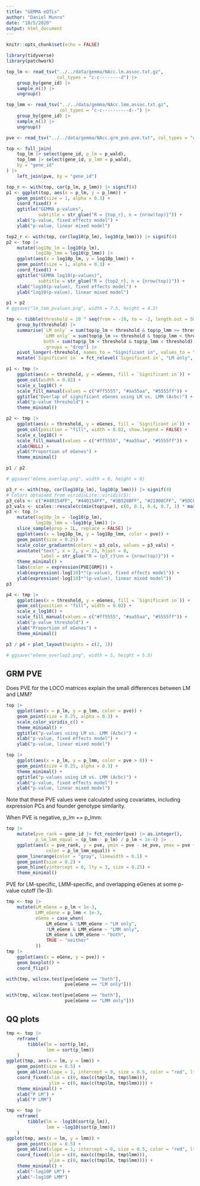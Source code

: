 ```yaml
---
title: "GEMMA eQTLs"
author: "Daniel Munro"
date: "10/5/2020"
output: html_document
---
```


```r
knitr::opts_chunk$set(echo = FALSE)

library(tidyverse)
library(patchwork)
```

```r
top_lm <- read_tsv("../../data/gemma/NAcc.lm.assoc.txt.gz",
                   col_types = "c-c--------d") |>
    group_by(gene_id) |>
    sample_n(1) |>
    ungroup()

top_lmm <- read_tsv("../../data/gemma/NAcc.lmm.assoc.txt.gz",
                    col_types = "c-c----------d--") |>
    group_by(gene_id) |>
    sample_n(1) |>
    ungroup()

pve <- read_tsv("../../data/gemma/NAcc.grm_pve.pve.txt", col_types = "cdd")

top <- full_join(
    top_lm |> select(gene_id, p_lm = p_wald),
    top_lmm |> select(gene_id, p_lmm = p_wald),
    by = "gene_id"
) |>
    left_join(pve, by = "gene_id")
```

```r
top_r <- with(top, cor(p_lm, p_lmm)) |> signif(4)
p1 <- ggplot(top, aes(x = p_lm, y = p_lmm)) +
    geom_point(size = 1, alpha = 0.3) +
    coord_fixed() +
    ggtitle("GEMMA p-values",
            subtitle = str_glue("R = {top_r}, n = {nrow(top)}")) +
    xlab("p-value, fixed effects model") +
    ylab("p-value, linear mixed model")

top2_r <- with(top, cor(log10(p_lm), log10(p_lmm))) |> signif(4)
p2 <- top |>
    mutate(log10p_lm = log10(p_lm),
           log10p_lmm = log10(p_lmm)) |>
    ggplot(aes(x = log10p_lm, y = log10p_lmm)) +
    geom_point(size = 1, alpha = 0.3) +
    coord_fixed() +
    ggtitle("GEMMA log10(p-values)",
            subtitle = str_glue("R = {top2_r}, n = {nrow(top)}")) +
    xlab("log10(p-value), fixed effects model") +
    ylab("log10(p-value), linear mixed model")

p1 + p2
# ggsave("lm_lmm_pvalues.png", width = 7.5, height = 4.2)
```

```r
tmp <- tibble(threshold = 10 ^ seq(from = -10, to = -2, length.out = 500)) |>
    group_by(threshold) |>
    summarise(`LM only` = sum(top$p_lm < threshold & top$p_lmm >= threshold),
              `LMM only` = sum(top$p_lm >= threshold & top$p_lmm < threshold),
              both = sum(top$p_lm < threshold & top$p_lmm < threshold),
              .groups = "drop") |>
    pivot_longer(-threshold, names_to = "Significant in", values_to = "eGenes") |>
    mutate(`Significant in` = fct_relevel(`Significant in`, "LM only", "both", "LMM only"))

p1 <- tmp |>
    ggplot(aes(x = threshold, y = eGenes, fill = `Significant in`)) +
    geom_col(width = 0.02) +
    scale_x_log10() +
    scale_fill_manual(values = c("#ff5555", "#aa55aa", "#5555ff")) +
    ggtitle("Overlap of significant eGenes using LM vs. LMM (Acbc)") +
    xlab("p-value threshold") +
    theme_minimal()

p2 <- tmp |>
    ggplot(aes(x = threshold, y = eGenes, fill = `Significant in`)) +
    geom_col(position = "fill", width = 0.02, show.legend = FALSE) +
    scale_x_log10() +
    scale_fill_manual(values = c("#ff5555", "#aa55aa", "#5555ff")) +
    xlab(NULL) +
    ylab("Proportion of eGenes") +
    theme_minimal()

p1 / p2

# ggsave("eGene_overlap.png", width = 6, height = 6)
```

```r
p3_r <- with(top, cor(log10(p_lm), log10(p_lmm))) |> signif(4)
# Colors obtained from viridisLite::viridis(5):
p3_cols <- c("#440154FF", "#440154FF", "#3B528BFF", "#21908CFF", "#5DC863FF", "#FDE725FF")
p3_vals <- scales::rescale(c(min(top$pve), c(0, 0.1, 0.4, 0.7, 1) * max(top$pve)))
p3 <- top |>
    mutate(log10p_lm = -log10(p_lm),
           log10p_lmm = -log10(p_lmm)) |>
    slice_sample(prop = 1L, replace = FALSE) |>
    ggplot(aes(x = log10p_lm, y = log10p_lmm, color = pve)) +
    geom_point(size = 0.25) +
    scale_color_gradientn(colors = p3_cols, values = p3_vals) +
    annotate("text", x = 2, y = 23, hjust = 0,
             label = str_glue("R = {p3_r}\nn = {nrow(top)}")) +
    theme_minimal() +
    labs(color = expression(PVE[GRM])) +
    xlab(expression(-log[10]*"(p-value), fixed effects model")) +
    ylab(expression(-log[10]*"(p-value), linear mixed model"))
p3

p4 <- tmp |>
    ggplot(aes(x = threshold, y = eGenes, fill = `Significant in`)) +
    geom_col(position = "fill", width = 0.02) +
    scale_x_log10() +
    scale_fill_manual(values = c("#ff5555", "#aa55aa", "#5555ff")) +
    xlab("p-value threshold") +
    ylab("Proportion of eGenes") +
    theme_minimal()

p3 / p4 + plot_layout(heights = c(2, 1))

# ggsave("eGene_overlap2.png", width = 5, height = 5.5)
```

## GRM PVE

Does PVE for the LOCO matrices explain the small differences between LM and LMM?

```r
top |>
    ggplot(aes(x = p_lm, y = p_lmm, color = pve)) +
    geom_point(size = 0.25, alpha = 0.3) +
    scale_color_viridis_c() +
    theme_minimal() +
    ggtitle("p-values using LM vs. LMM (Acbc)") +
    xlab("p-value, fixed effects model") +
    ylab("p-value, linear mixed model")

top |>
    ggplot(aes(x = p_lm, y = p_lmm, color = pve > 0)) +
    geom_point(size = 0.25, alpha = 0.3) +
    theme_minimal() +
    ggtitle("p-values using LM vs. LMM (Acbc)") +
    xlab("p-value, fixed effects model") +
    ylab("p-value, linear mixed model")
```

Note that these PVE values were calculated using covariates, including expression PCs and founder genotype similarity.

When PVE is negative, p_lm == p_lmm:

```r
top |>
    mutate(pve_rank = gene_id |> fct_reorder(pve) |> as.integer(),
           p_lm_lmm_equal = (p_lmm - p_lm) / p_lm < 1e-4) |>
    ggplot(aes(x = pve_rank, y = pve, ymin = pve - se_pve, ymax = pve + se_pve,
               color = p_lm_lmm_equal)) +
    geom_linerange(color = "gray", linewidth = 0.1) +
    geom_point(size = 0.2) +
    geom_hline(yintercept = 0, lty = 3, size = 0.25) +
    theme_minimal()
```

PVE for LM-specific, LMM-specific, and overlapping eGenes at some p-value cutoff (1e-3):

```r
tmp <- top |>
    mutate(LM_eGene = p_lm < 1e-3,
           LMM_eGene = p_lmm < 1e-3,
           eGene = case_when(
               LM_eGene & !LMM_eGene ~ "LM only",
               !LM_eGene & LMM_eGene ~ "LMM only",
               LM_eGene & LMM_eGene ~ "both",
               TRUE ~ "neither"
           ))
tmp |>
    ggplot(aes(x = eGene, y = pve)) +
    geom_boxplot() +
    coord_flip()
```

```r
with(tmp, wilcox.test(pve[eGene == "both"],
                      pve[eGene == "LM only"]))

with(tmp, wilcox.test(pve[eGene == "both"],
                      pve[eGene == "LMM only"]))
```

## QQ plots

```r
tmp <- top |>
    reframe(
        tibble(lm = sort(p_lm),
               lmm = sort(p_lmm))
    )
ggplot(tmp, aes(x = lm, y = lmm)) +
    geom_point(size = 0.5) +
    geom_abline(slope = 1, intercept = 0, size = 0.5, color = "red", lty = 2) +
    coord_fixed(xlim = c(0, max(c(tmp$lm, tmp$lmm))),
                ylim = c(0, max(c(tmp$lm, tmp$lmm)))) +
    theme_minimal() +
    xlab("P LM") +
    ylab("P LMM")

tmp <- top |>
    reframe(
        tibble(lm = -log10(sort(p_lm)),
               lmm = -log10(sort(p_lmm)))
    )
ggplot(tmp, aes(x = lm, y = lmm)) +
    geom_point(size = 0.5) +
    geom_abline(slope = 1, intercept = 0, size = 0.5, color = "red", lty = 2) +
    coord_fixed(xlim = c(0, max(c(tmp$lm, tmp$lmm))),
                ylim = c(0, max(c(tmp$lm, tmp$lmm)))) +
    theme_minimal() +
    xlab("-log10P LM") +
    ylab("-log10P LMM")
```

